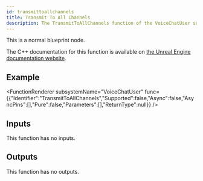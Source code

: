 ```yaml
---
id: transmittoallchannels
title: Transmit To All Channels
description: The TransmitToAllChannels function of the VoiceChatUser subsystem.
---
```



This is a normal blueprint node.

The C++ documentation for this function is available on [the Unreal Engine documentation website](https://dev.epicgames.com/documentation/en-us/unreal-engine/voice-chat-interface-in-unreal-engine).

## Example

<FunctionRenderer subsystemName="VoiceChatUser" func={{"Identifier":"TransmitToAllChannels","Supported":false,"Async":false,"AsyncPins":[],"Pure":false,"Parameters":[],"ReturnType":null}} />

## Inputs

This function has no inputs.

## Outputs

This function has no outputs.

